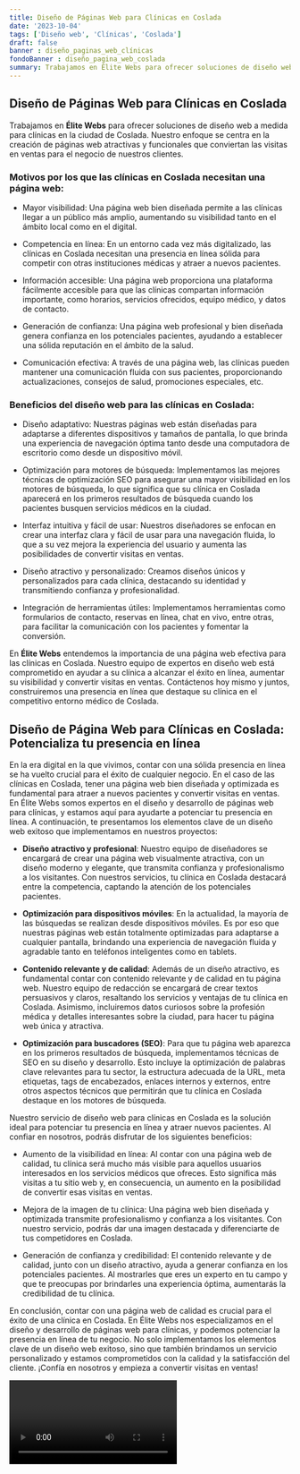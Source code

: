 ```yaml
---
title: Diseño de Páginas Web para Clínicas en Coslada
date: '2023-10-04'
tags: ['Diseño web', 'Clínicas', 'Coslada']
draft: false
banner : diseño_paginas_web_clínicas
fondoBanner : diseño_pagina_web_coslada
summary: Trabajamos en Élite Webs para ofrecer soluciones de diseño web a medida para clínicas en la ciudad de Coslada. Nuestro enfoque se centra en la creación de páginas web atractivas y funcionales que conviertan las visitas en ventas para el negocio de nuestros clientes. 
---
```


## Diseño de Páginas Web para Clínicas en Coslada

Trabajamos en **Élite Webs** para ofrecer soluciones de diseño web a medida para clínicas en la ciudad de Coslada. Nuestro enfoque se centra en la creación de páginas web atractivas y funcionales que conviertan las visitas en ventas para el negocio de nuestros clientes. 

### Motivos por los que las clínicas en Coslada necesitan una página web:

- Mayor visibilidad: Una página web bien diseñada permite a las clínicas llegar a un público más amplio, aumentando su visibilidad tanto en el ámbito local como en el digital.

- Competencia en línea: En un entorno cada vez más digitalizado, las clínicas en Coslada necesitan una presencia en línea sólida para competir con otras instituciones médicas y atraer a nuevos pacientes.

- Información accesible: Una página web proporciona una plataforma fácilmente accesible para que las clínicas compartan información importante, como horarios, servicios ofrecidos, equipo médico, y datos de contacto. 

- Generación de confianza: Una página web profesional y bien diseñada genera confianza en los potenciales pacientes, ayudando a establecer una sólida reputación en el ámbito de la salud.

- Comunicación efectiva: A través de una página web, las clínicas pueden mantener una comunicación fluida con sus pacientes, proporcionando actualizaciones, consejos de salud, promociones especiales, etc.

### Beneficios del diseño web para las clínicas en Coslada:

- Diseño adaptativo: Nuestras páginas web están diseñadas para adaptarse a diferentes dispositivos y tamaños de pantalla, lo que brinda una experiencia de navegación óptima tanto desde una computadora de escritorio como desde un dispositivo móvil.

- Optimización para motores de búsqueda: Implementamos las mejores técnicas de optimización SEO para asegurar una mayor visibilidad en los motores de búsqueda, lo que significa que su clínica en Coslada aparecerá en los primeros resultados de búsqueda cuando los pacientes busquen servicios médicos en la ciudad.

- Interfaz intuitiva y fácil de usar: Nuestros diseñadores se enfocan en crear una interfaz clara y fácil de usar para una navegación fluida, lo que a su vez mejora la experiencia del usuario y aumenta las posibilidades de convertir visitas en ventas.

- Diseño atractivo y personalizado: Creamos diseños únicos y personalizados para cada clínica, destacando su identidad y transmitiendo confianza y profesionalidad.

- Integración de herramientas útiles: Implementamos herramientas como formularios de contacto, reservas en línea, chat en vivo, entre otras, para facilitar la comunicación con los pacientes y fomentar la conversión.

En **Élite Webs** entendemos la importancia de una página web efectiva para las clínicas en Coslada. Nuestro equipo de expertos en diseño web está comprometido en ayudar a su clínica a alcanzar el éxito en línea, aumentar su visibilidad y convertir visitas en ventas. Contáctenos hoy mismo y juntos, construiremos una presencia en línea que destaque su clínica en el competitivo entorno médico de Coslada.

<GifSeo />

<Cta />

## Diseño de Página Web para Clínicas en Coslada: Potencializa tu presencia en línea

En la era digital en la que vivimos, contar con una sólida presencia en línea se ha vuelto crucial para el éxito de cualquier negocio. En el caso de las clínicas en Coslada, tener una página web bien diseñada y optimizada es fundamental para atraer a nuevos pacientes y convertir visitas en ventas. En Élite Webs somos expertos en el diseño y desarrollo de páginas web para clínicas, y estamos aquí para ayudarte a potenciar tu presencia en línea. A continuación, te presentamos los elementos clave de un diseño web exitoso que implementamos en nuestros proyectos:

- **Diseño atractivo y profesional**: Nuestro equipo de diseñadores se encargará de crear una página web visualmente atractiva, con un diseño moderno y elegante, que transmita confianza y profesionalismo a los visitantes. Con nuestros servicios, tu clínica en Coslada destacará entre la competencia, captando la atención de los potenciales pacientes.

- **Optimización para dispositivos móviles**: En la actualidad, la mayoría de las búsquedas se realizan desde dispositivos móviles. Es por eso que nuestras páginas web están totalmente optimizadas para adaptarse a cualquier pantalla, brindando una experiencia de navegación fluida y agradable tanto en teléfonos inteligentes como en tablets.

- **Contenido relevante y de calidad**: Además de un diseño atractivo, es fundamental contar con contenido relevante y de calidad en tu página web. Nuestro equipo de redacción se encargará de crear textos persuasivos y claros, resaltando los servicios y ventajas de tu clínica en Coslada. Asimismo, incluiremos datos curiosos sobre la profesión médica y detalles interesantes sobre la ciudad, para hacer tu página web única y atractiva.

- **Optimización para buscadores (SEO)**: Para que tu página web aparezca en los primeros resultados de búsqueda, implementamos técnicas de SEO en su diseño y desarrollo. Esto incluye la optimización de palabras clave relevantes para tu sector, la estructura adecuada de la URL, meta etiquetas, tags de encabezados, enlaces internos y externos, entre otros aspectos técnicos que permitirán que tu clínica en Coslada destaque en los motores de búsqueda.

Nuestro servicio de diseño web para clínicas en Coslada es la solución ideal para potenciar tu presencia en línea y atraer nuevos pacientes. Al confiar en nosotros, podrás disfrutar de los siguientes beneficios:

- Aumento de la visibilidad en línea: Al contar con una página web de calidad, tu clínica será mucho más visible para aquellos usuarios interesados en los servicios médicos que ofreces. Esto significa más visitas a tu sitio web y, en consecuencia, un aumento en la posibilidad de convertir esas visitas en ventas.

- Mejora de la imagen de tu clínica: Una página web bien diseñada y optimizada transmite profesionalismo y confianza a los visitantes. Con nuestro servicio, podrás dar una imagen destacada y diferenciarte de tus competidores en Coslada.

- Generación de confianza y credibilidad: El contenido relevante y de calidad, junto con un diseño atractivo, ayuda a generar confianza en los potenciales pacientes. Al mostrarles que eres un experto en tu campo y que te preocupas por brindarles una experiencia óptima, aumentarás la credibilidad de tu clínica.

En conclusión, contar con una página web de calidad es crucial para el éxito de una clínica en Coslada. En Élite Webs nos especializamos en el diseño y desarrollo de páginas web para clínicas, y podemos potenciar la presencia en línea de tu negocio. No solo implementamos los elementos clave de un diseño web exitoso, sino que también brindamos un servicio personalizado y estamos comprometidos con la calidad y la satisfacción del cliente. ¡Confía en nosotros y empieza a convertir visitas en ventas!

<Video />

<CtaBot job='Clínicas' city='Coslada'/>

<Gmaps query='Coslada+españa+maps' />